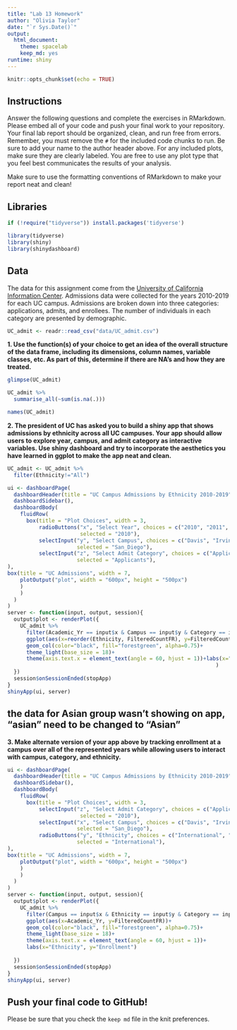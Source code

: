 ```yaml
---
title: "Lab 13 Homework"
author: "Olivia Taylor"
date: "`r Sys.Date()`"
output:
  html_document: 
    theme: spacelab
    keep_md: yes
runtime: shiny
---
```


```r
knitr::opts_chunk$set(echo = TRUE)
```

## Instructions
Answer the following questions and complete the exercises in RMarkdown. Please embed all of your code and push your final work to your repository. Your final lab report should be organized, clean, and run free from errors. Remember, you must remove the `#` for the included code chunks to run. Be sure to add your name to the author header above. For any included plots, make sure they are clearly labeled. You are free to use any plot type that you feel best communicates the results of your analysis.  

Make sure to use the formatting conventions of RMarkdown to make your report neat and clean!  

## Libraries
```r
if (!require("tidyverse")) install.packages('tidyverse')
```

```r
library(tidyverse)
library(shiny)
library(shinydashboard)
```

## Data
The data for this assignment come from the [University of California Information Center](https://www.universityofcalifornia.edu/infocenter). Admissions data were collected for the years 2010-2019 for each UC campus. Admissions are broken down into three categories: applications, admits, and enrollees. The number of individuals in each category are presented by demographic.  
```r
UC_admit <- readr::read_csv("data/UC_admit.csv")
```

**1. Use the function(s) of your choice to get an idea of the overall structure of the data frame, including its dimensions, column names, variable classes, etc. As part of this, determine if there are NA's and how they are treated.**  
```r
glimpse(UC_admit)
```

```r
UC_admit %>% 
  summarise_all(~sum(is.na(.)))
```

```r
names(UC_admit)
```


**2. The president of UC has asked you to build a shiny app that shows admissions by ethnicity across all UC campuses. Your app should allow users to explore year, campus, and admit category as interactive variables. Use shiny dashboard and try to incorporate the aesthetics you have learned in ggplot to make the app neat and clean.**
```r
UC_admit <- UC_admit %>% 
  filter(Ethnicity!="All")
```

```r
ui <- dashboardPage(
  dashboardHeader(title = "UC Campus Admissions by Ethnicity 2010-2019"),
  dashboardSidebar(),
  dashboardBody(
    fluidRow(
      box(title = "Plot Choices", width = 3,
          radioButtons("x", "Select Year", choices = c("2010", "2011", "2012", "2013", "2014", "2015", "2016", "2017", "2018", "2019"),
                       selected = "2010"),
          selectInput("y", "Select Campus", choices = c("Davis", "Irvine", "Los_Angeles", "Berkeley", "Merced", "Riverside", "San_Diego", "Santa_Barabara", "Satna_Cruz"),
                      selected = "San_Diego"),
          selectInput("z", "Select Admit Category", choices = c("Applicants", "Admits", "Enrollees"),
                      selected = "Applicants"),
),
box(title = "UC Admissions", width = 7,
    plotOutput("plot", width = "600px", height = "500px")
    )
    )
  )
)
server <- function(input, output, session){
  output$plot <- renderPlot({
    UC_admit %>% 
      filter(Academic_Yr == input$x & Campus == input$y & Category == input$z) %>% 
      ggplot(aes(x=reorder(Ethnicity, FilteredCountFR), y=FilteredCountFR))+
      geom_col(color="black", fill="forestgreen", alpha=0.75)+
      theme_light(base_size = 18)+
      theme(axis.text.x = element_text(angle = 60, hjust = 1))+labs(x="Ethnicity", y="Number"
                                                                  )
  })
  session$onSessionEnded(stopApp)
}
shinyApp(ui, server)
```
<style>
div.blue { background-color:#e6f0ff; border-radius: 5px; padding: 20px;}
</style>
<div class = "blue">

## the data for Asian group wasn't showing on app, "asian" need to be changed to "Asian"
**3. Make alternate version of your app above by tracking enrollment at a campus over all of the represented years while allowing users to interact with campus, category, and ethnicity.**
```r
ui <- dashboardPage(
  dashboardHeader(title = "UC Campus Admissions by Ethnicity 2010-2019"),
  dashboardSidebar(),
  dashboardBody(
    fluidRow(
      box(title = "Plot Choices", width = 3,
          selectInput("z", "Select Admit Category", choices = c("Applicants", "Admits", "Enrollees"),
                       selected = "2010"),
          selectInput("x", "Select Campus", choices = c("Davis", "Irvine", "Los_Angeles", "Berkeley", "Merced", "Riverside", "San_Diego", "Santa_Barabara", "Satna_Cruz"),
                      selected = "San_Diego"),
          radioButtons("y", "Ethnicity", choices = c("International", "Unknown", "White", "asian", "Chicano/Latino", "American Indian", "African American"),
                      selected = "International"),
),
box(title = "UC Admissions", width = 7,
    plotOutput("plot", width = "600px", height = "500px")
    )
    )
  )
)
server <- function(input, output, session){
  output$plot <- renderPlot({
    UC_admit %>% 
      filter(Campus == input$x & Ethnicity == input$y & Category == input$z) %>% 
      ggplot(aes(x=Academic_Yr, y=FilteredCountFR))+
      geom_col(color="black", fill="forestgreen", alpha=0.75)+
      theme_light(base_size = 18)+
      theme(axis.text.x = element_text(angle = 60, hjust = 1))+
      labs(x="Ethnicity", y="Enrollment")
                                                                  
  })
  session$onSessionEnded(stopApp)
}
shinyApp(ui, server)
```
</div>

## Push your final code to GitHub!
Please be sure that you check the `keep md` file in the knit preferences. 